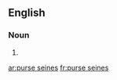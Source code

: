 ==English==

===Noun===
{{head|en|head=[[purse]] [[seine]]s}}

# {{plural of|purse seine}}

[[ar:purse seines]]
[[fr:purse seines]]